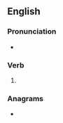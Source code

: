 ==English==

===Pronunciation===
* {{IPA|/flɛkst/|lang=en}}

===Verb===
{{head|en|verb form}}

# {{en-past of|flex}}

===Anagrams===
* {{anagrams|en|deflex}}
